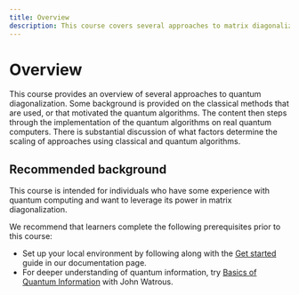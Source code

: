 ```yaml
---
title: Overview
description: This course covers several approaches to matrix diagonalization using quantum computers.
---
```


# Overview

This course provides an overview of several approaches to quantum diagonalization. Some background is provided on the classical methods that are used, or that motivated the quantum algorithms. The content then steps through the implementation of the quantum algorithms on real quantum computers. There is substantial discussion of what factors determine the scaling of approaches using classical and quantum algorithms.

## Recommended background

This course is intended for individuals who have some experience with quantum computing and want to leverage its power in matrix diagonalization.

We recommend that learners complete the following prerequisites prior to this course:

- Set up your local environment by following along with the [Get started](/docs/guides/) guide in our documentation page.
- For deeper understanding of quantum information, try [Basics of Quantum Information](/learning/courses/basics-of-quantum-information) with John Watrous.
